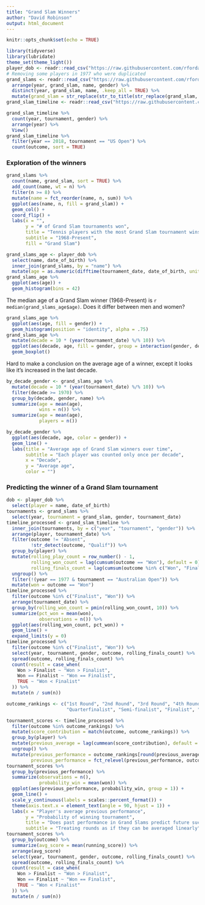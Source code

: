 ```yaml
---
title: "Grand Slam Winners"
author: "David Robinson"
output: html_document
---
```


```r
knitr::opts_chunk$set(echo = TRUE)
```

```r
library(tidyverse)
library(lubridate)
theme_set(theme_light())
player_dob <- readr::read_csv("https://raw.githubusercontent.com/rfordatascience/tidytuesday/master/data/2019/2019-04-09/player_dob.csv")
# Removing some players in 1977 who were duplicated
grand_slams <- readr::read_csv("https://raw.githubusercontent.com/rfordatascience/tidytuesday/master/data/2019/2019-04-09/grand_slams.csv") %>%
  arrange(year, grand_slam, name, gender) %>%
  distinct(year, grand_slam, name, .keep_all = TRUE) %>%
  mutate(grand_slam = str_replace(str_to_title(str_replace(grand_slam, "_", " ")), "Us", "US"))
grand_slam_timeline <- readr::read_csv("https://raw.githubusercontent.com/rfordatascience/tidytuesday/master/data/2019/2019-04-09/grand_slam_timeline.csv")
```

```r
grand_slam_timeline %>%
  count(year, tournament, gender) %>%
  arrange(year) %>%
  View()
grand_slam_timeline %>%
  filter(year == 2018, tournament == "US Open") %>%
  count(outcome, sort = TRUE)
```

### Exploration of the winners

```r
grand_slams %>%
  count(name, grand_slam, sort = TRUE) %>%
  add_count(name, wt = n) %>%
  filter(n >= 8) %>%
  mutate(name = fct_reorder(name, n, sum)) %>%
  ggplot(aes(name, n, fill = grand_slam)) +
  geom_col() +
  coord_flip() +
  labs(x = "",
       y = "# of Grand Slam tournaments won",
       title = "Tennis players with the most Grand Slam tournament wins",
       subtitle = "1968-Present",
       fill = "Grand Slam")
```

```r
grand_slams_age <- player_dob %>%
  select(name, date_of_birth) %>%
  inner_join(grand_slams, by = "name") %>%
  mutate(age = as.numeric(difftime(tournament_date, date_of_birth, unit = "days")) / 365.25)
grand_slams_age %>%
  ggplot(aes(age)) +
  geom_histogram(bins = 42)
```

The median age of a Grand Slam winner (1968-Present) is `r median(grand_slams_age$age)`. Does it differ between men and women?

```r
grand_slams_age %>%
  ggplot(aes(age, fill = gender)) +
  geom_histogram(position = "identity", alpha = .75)
grand_slams_age %>%
  mutate(decade = 10 * (year(tournament_date) %/% 10)) %>%
  ggplot(aes(decade, age, fill = gender, group = interaction(gender, decade))) +
  geom_boxplot()
```

Hard to make a conclusion on the average age of a winner, except it looks like it's increased in the last decade. 

```r
by_decade_gender <- grand_slams_age %>%
  mutate(decade = 10 * (year(tournament_date) %/% 10)) %>%
  filter(decade >= 1970) %>%
  group_by(decade, gender, name) %>%
  summarize(age = mean(age),
            wins = n()) %>%
  summarize(age = mean(age),
            players = n())
```

```r
by_decade_gender %>%
  ggplot(aes(decade, age, color = gender)) +
  geom_line() +
  labs(title = "Average age of Grand Slam winners over time",
       subtitle = "Each player was counted only once per decade",
       x = "Decade",
       y = "Average age",
       color = "")
```

### Predicting the winner of a Grand Slam tournament

```r
dob <- player_dob %>%
  select(player = name, date_of_birth)
tournaments <- grand_slams %>%
  select(year, tournament = grand_slam, gender, tournament_date)
timeline_processed <- grand_slam_timeline %>%
  inner_join(tournaments, by = c("year", "tournament", "gender")) %>%
  arrange(player, tournament_date) %>%
  filter(outcome != "Absent",
         !str_detect(outcome, "Qualif")) %>%
  group_by(player) %>%
  mutate(rolling_play_count = row_number() - 1,
         rolling_won_count = lag(cumsum(outcome == "Won"), default = 0),
         rolling_finals_count = lag(cumsum(outcome %in% c("Won", "Finalist")), default = 0)) %>%
  ungroup() %>%
  filter(!(year == 1977 & tournament == "Australian Open")) %>%
  mutate(won = outcome == "Won")
timeline_processed %>%
  filter(outcome %in% c("Finalist", "Won")) %>%
  arrange(tournament_date) %>%
  group_by(rolling_won_count = pmin(rolling_won_count, 10)) %>%
  summarize(pct_won = mean(won),
            observations = n()) %>%
  ggplot(aes(rolling_won_count, pct_won)) +
  geom_line() +
  expand_limits(y = 0)
timeline_processed %>%
  filter(outcome %in% c("Finalist", "Won")) %>%
  select(year, tournament, gender, outcome, rolling_finals_count) %>%
  spread(outcome, rolling_finals_count) %>%
  count(result = case_when(
    Won > Finalist ~ "Won > Finalist",
    Won == Finalist ~ "Won == Finalist",
    TRUE ~ "Won < Finalist"
  )) %>%
  mutate(n / sum(n))
```

```r
outcome_rankings <- c("1st Round", "2nd Round", "3rd Round", "4th Round",
                      "Quarterfinalist", "Semi-finalist", "Finalist", "Won")

tournament_scores <- timeline_processed %>%
  filter(outcome %in% outcome_rankings) %>%
  mutate(score_contribution = match(outcome, outcome_rankings)) %>%
  group_by(player) %>%
  mutate(previous_average = lag(cummean(score_contribution), default = 1)) %>%
  ungroup() %>%
  mutate(previous_performance = outcome_rankings[round(previous_average)],
         previous_performance = fct_relevel(previous_performance, outcome_rankings))
tournament_scores %>%
  group_by(previous_performance) %>%
  summarize(observations = n(),
            probability_win = mean(won)) %>%
  ggplot(aes(previous_performance, probability_win, group = 1)) +
  geom_line() +
  scale_y_continuous(labels = scales::percent_format()) +
  theme(axis.text.x = element_text(angle = 90, hjust = 1)) +
  labs(x = "Player's average previous performance",
       y = "Probability of winning tournament",
       title = "Does past performance in Grand Slams predict future success?",
       subtitle = "Treating rounds as if they can be averaged linearly")
tournament_scores %>%
  group_by(outcome) %>%
  summarize(avg_score = mean(running_score)) %>%
  arrange(avg_score)
  select(year, tournament, gender, outcome, rolling_finals_count) %>%
  spread(outcome, rolling_finals_count) %>%
  count(result = case_when(
    Won > Finalist ~ "Won > Finalist",
    Won == Finalist ~ "Won == Finalist",
    TRUE ~ "Won < Finalist"
  )) %>%
  mutate(n / sum(n))
```
